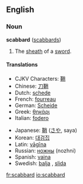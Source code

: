==English==

===Noun===
'''scabbard''' ([[scabbards]])

# The [[sheath]] of a [[sword]].

====Translations====
{{top}}
*CJKV Characters: [[鞘]]
*Chinese: [[刀鞘]]
*Dutch: [[schede]] {{f}}
*French: [[fourreau]] {{m}}
*German: [[Scheide]] {{f}}
*Greek: [[θηκάρι]] {{n}}
*Italian: [[fodero]] {{m}}
{{mid}}
*Japanese: [[鞘]] ([[さや]], saya)
*Korean: [[대검집]]
*Latin: [[vagina|vāgīna]] {{f}}
*Russian: [[ножны]] {{n}} (nozhni)
*Spanish: [[vaina]] {{f}}
*Swedish: [[balja]] {{c}}, [[slida]] {{c}} 
{{bottom}}

[[fr:scabbard]]
[[io:scabbard]]